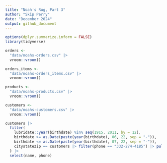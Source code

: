 ```yaml
---
title: "Noah's Rug, Part 3"
author: "Skip Perry"
date: "December 2024"
output: github_document
---
```


```r
options(dplyr.summarize.inform = FALSE)
library(tidyverse)
```

```r
orders <- 
  "data/noahs-orders.csv" |> 
  vroom::vroom()

orders_items <- 
  "data/noahs-orders_items.csv" |> 
  vroom::vroom()

products <- 
  "data/noahs-products.csv" |> 
  vroom::vroom()

customers <- 
  "data/noahs-customers.csv" |> 
  vroom::vroom()
```

```r
customers |> 
  filter(
    lubridate::year(birthdate) %in% seq(1915, 2011, by = 12),
    birthdate >= as.Date(paste(year(birthdate), 06, 22, sep = "-")),
    birthdate <= as.Date(paste(year(birthdate), 07, 22, sep = "-")),
    citystatezip == customers |> filter(phone == "332-274-4185") |> pull(citystatezip)
  ) |> 
  select(name, phone)
```
